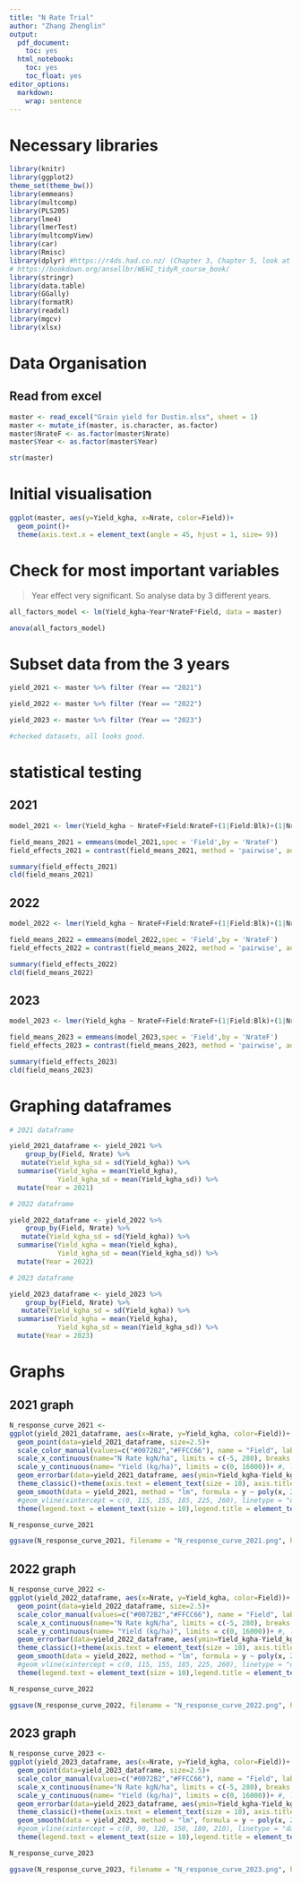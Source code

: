 ```yaml
---
title: "N Rate Trial"
author: "Zhang Zhenglin"
output:
  pdf_document:
    toc: yes
  html_notebook:
    toc: yes
    toc_float: yes
editor_options:
  markdown:
    wrap: sentence
---
```


# Necessary libraries

```r
library(knitr)
library(ggplot2)
theme_set(theme_bw())
library(emmeans)
library(multcomp)
library(PLS205)
library(lme4)
library(lmerTest)
library(multcompView)
library(car)
library(Rmisc) 
library(dplyr) #https://r4ds.had.co.nz/ (Chapter 3, Chapter 5, look at filter and select)
# https://bookdown.org/ansellbr/WEHI_tidyR_course_book/
library(stringr) 
library(data.table)
library(GGally)
library(formatR)
library(readxl)
library(mgcv)
library(xlsx)

```

# Data Organisation

## Read from excel

```r
master <- read_excel("Grain yield for Dustin.xlsx", sheet = 1)
master <- mutate_if(master, is.character, as.factor)
master$NrateF <- as.factor(master$Nrate)
master$Year <- as.factor(master$Year)

str(master)
```


# Initial visualisation

```r
ggplot(master, aes(y=Yield_kgha, x=Nrate, color=Field))+ 
  geom_point()+
  theme(axis.text.x = element_text(angle = 45, hjust = 1, size= 9))
```

# Check for most important variables

> Year effect very significant. So analyse data by 3 different years. 

```r
all_factors_model <- lm(Yield_kgha~Year*NrateF*Field, data = master)

anova(all_factors_model)
```

# Subset data from the 3 years

```r
yield_2021 <- master %>% filter (Year == "2021")

yield_2022 <- master %>% filter (Year == "2022")

yield_2023 <- master %>% filter (Year == "2023")

#checked datasets, all looks good. 
```

# statistical testing 

## 2021

```r
model_2021 <- lmer(Yield_kgha ~ NrateF+Field:NrateF+(1|Field:Blk)+(1|NrateF:Blk), data=yield_2021)

field_means_2021 = emmeans(model_2021,spec = 'Field',by = 'NrateF')
field_effects_2021 = contrast(field_means_2021, method = 'pairwise', adjust = "Tukey")

summary(field_effects_2021) 
cld(field_means_2021)
```


## 2022

```r
model_2022 <- lmer(Yield_kgha ~ NrateF+Field:NrateF+(1|Field:Blk)+(1|NrateF:Blk), data=yield_2022)

field_means_2022 = emmeans(model_2022,spec = 'Field',by = 'NrateF')
field_effects_2022 = contrast(field_means_2022, method = 'pairwise', adjust = "Tukey")

summary(field_effects_2022) 
cld(field_means_2022)
```

## 2023

```r
model_2023 <- lmer(Yield_kgha ~ NrateF+Field:NrateF+(1|Field:Blk)+(1|NrateF:Blk), data=yield_2023)

field_means_2023 = emmeans(model_2023,spec = 'Field',by = 'NrateF')
field_effects_2023 = contrast(field_means_2023, method = 'pairwise', adjust = "Tukey")

summary(field_effects_2023) 
cld(field_means_2023)
```

# Graphing dataframes

```r
# 2021 dataframe

yield_2021_dataframe <- yield_2021 %>% 
    group_by(Field, Nrate) %>% 
   mutate(Yield_kgha_sd = sd(Yield_kgha)) %>% 
  summarise(Yield_kgha = mean(Yield_kgha),
            Yield_kgha_sd = mean(Yield_kgha_sd)) %>%
  mutate(Year = 2021)

# 2022 dataframe

yield_2022_dataframe <- yield_2022 %>% 
    group_by(Field, Nrate) %>% 
   mutate(Yield_kgha_sd = sd(Yield_kgha)) %>% 
  summarise(Yield_kgha = mean(Yield_kgha),
            Yield_kgha_sd = mean(Yield_kgha_sd)) %>%
  mutate(Year = 2022)

# 2023 dataframe

yield_2023_dataframe <- yield_2023 %>% 
    group_by(Field, Nrate) %>% 
   mutate(Yield_kgha_sd = sd(Yield_kgha)) %>% 
  summarise(Yield_kgha = mean(Yield_kgha),
            Yield_kgha_sd = mean(Yield_kgha_sd)) %>%
  mutate(Year = 2023)
```
# Graphs

## 2021 graph 

```r

N_response_curve_2021 <- 
ggplot(yield_2021_dataframe, aes(x=Nrate, y=Yield_kgha, color=Field))+
  geom_point(data=yield_2021_dataframe, size=2.5)+
  scale_color_manual(values=c("#0072B2","#FFCC66"), name = "Field", labels = c('Continous Rice','Fallow Rice'))+
  scale_x_continuous(name="N Rate kgN/ha", limits = c(-5, 280), breaks = c(0, 115, 155, 185, 225, 260))+ #limits = c(0, 
  scale_y_continuous(name= "Yield (kg/ha)", limits = c(0, 16000))+ #, limits = c(0, 16000), expand = c(0, 0), breaks =
  geom_errorbar(data=yield_2021_dataframe, aes(ymin=Yield_kgha-Yield_kgha_sd, ymax=Yield_kgha+Yield_kgha_sd), width=8, size=0.7)+
  theme_classic()+theme(axis.text = element_text(size = 10), axis.title = element_text(size=10))+
  geom_smooth(data = yield_2021, method = "lm", formula = y ~ poly(x, 2), se = TRUE, alpha=0.2)+
  #geom_vline(xintercept = c(0, 115, 155, 185, 225, 260), linetype = "dashed", color = "black") +
  theme(legend.text = element_text(size = 10),legend.title = element_text(size = 14))

N_response_curve_2021

ggsave(N_response_curve_2021, filename = "N_response_curve_2021.png", height = 15, width = 20, units = "cm")
```

## 2022 graph 

```r

N_response_curve_2022 <- 
ggplot(yield_2022_dataframe, aes(x=Nrate, y=Yield_kgha, color=Field))+
  geom_point(data=yield_2022_dataframe, size=2.5)+
  scale_color_manual(values=c("#0072B2","#FFCC66"), name = "Field", labels = c('Continous Rice','Fallow Rice'))+
  scale_x_continuous(name="N Rate kgN/ha", limits = c(-5, 280), breaks = c(0, 115, 155, 185, 225, 260))+ #limits = c(0, 
  scale_y_continuous(name= "Yield (kg/ha)", limits = c(0, 16000))+ #, limits = c(0, 16000), expand = c(0, 0), breaks =
  geom_errorbar(data=yield_2022_dataframe, aes(ymin=Yield_kgha-Yield_kgha_sd, ymax=Yield_kgha+Yield_kgha_sd), width=8, size=0.7)+
  theme_classic()+theme(axis.text = element_text(size = 10), axis.title = element_text(size=10))+
  geom_smooth(data = yield_2022, method = "lm", formula = y ~ poly(x, 2), se = TRUE, alpha=0.2)+
  #geom_vline(xintercept = c(0, 115, 155, 185, 225, 260), linetype = "dashed", color = "black") +
  theme(legend.text = element_text(size = 10),legend.title = element_text(size = 14))

N_response_curve_2022

ggsave(N_response_curve_2022, filename = "N_response_curve_2022.png", height = 15, width = 20, units = "cm")
```

## 2023 graph 

```r
N_response_curve_2023 <- 
ggplot(yield_2023_dataframe, aes(x=Nrate, y=Yield_kgha, color=Field))+
  geom_point(data=yield_2023_dataframe, size=2.5)+
  scale_color_manual(values=c("#0072B2","#FFCC66"), name = "Field", labels = c('Continous Rice','Fallow Rice'))+
  scale_x_continuous(name="N Rate kgN/ha", limits = c(-5, 280), breaks = c(0, 90, 120, 150, 180, 210))+ #limits = c(0, 
  scale_y_continuous(name= "Yield (kg/ha)", limits = c(0, 16000))+ #, limits = c(0, 16000), expand = c(0, 0), breaks =
  geom_errorbar(data=yield_2023_dataframe, aes(ymin=Yield_kgha-Yield_kgha_sd, ymax=Yield_kgha+Yield_kgha_sd), width=8, size=0.7)+
  theme_classic()+theme(axis.text = element_text(size = 10), axis.title = element_text(size=10))+
  geom_smooth(data = yield_2023, method = "lm", formula = y ~ poly(x, 2), se = TRUE, alpha=0.2)+
  #geom_vline(xintercept = c(0, 90, 120, 150, 180, 210), linetype = "dashed", color = "black") +
  theme(legend.text = element_text(size = 10),legend.title = element_text(size = 14))

N_response_curve_2023

ggsave(N_response_curve_2023, filename = "N_response_curve_2023.png", height = 15, width = 20, units = "cm")
```


